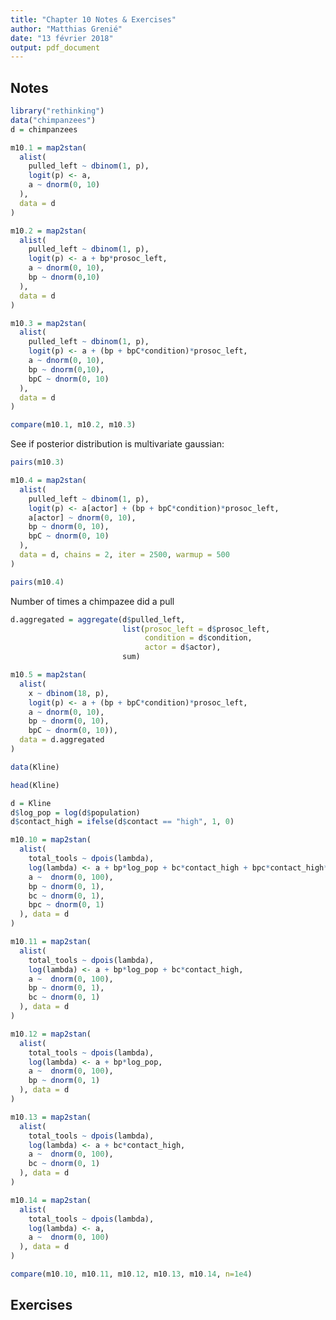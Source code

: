 ```yaml
---
title: "Chapter 10 Notes & Exercises"
author: "Matthias Grenié"
date: "13 février 2018"
output: pdf_document
---
```


## Notes

```r
library("rethinking")
data("chimpanzees")
d = chimpanzees
```

```r
m10.1 = map2stan(
  alist(
    pulled_left ~ dbinom(1, p),
    logit(p) <- a,
    a ~ dnorm(0, 10)
  ),
  data = d
)

m10.2 = map2stan(
  alist(
    pulled_left ~ dbinom(1, p),
    logit(p) <- a + bp*prosoc_left,
    a ~ dnorm(0, 10),
    bp ~ dnorm(0,10)
  ),
  data = d
)

m10.3 = map2stan(
  alist(
    pulled_left ~ dbinom(1, p),
    logit(p) <- a + (bp + bpC*condition)*prosoc_left,
    a ~ dnorm(0, 10),
    bp ~ dnorm(0,10),
    bpC ~ dnorm(0, 10)
  ),
  data = d
)

compare(m10.1, m10.2, m10.3)
```

See if posterior distribution is multivariate gaussian:
```r
pairs(m10.3)
```

```r
m10.4 = map2stan(
  alist(
    pulled_left ~ dbinom(1, p),
    logit(p) <- a[actor] + (bp + bpC*condition)*prosoc_left,
    a[actor] ~ dnorm(0, 10),
    bp ~ dnorm(0, 10),
    bpC ~ dnorm(0, 10)
  ),
  data = d, chains = 2, iter = 2500, warmup = 500
)

pairs(m10.4)
```

Number of times a chimpazee did a pull

```r
d.aggregated = aggregate(d$pulled_left,
                         list(prosoc_left = d$prosoc_left,
                              condition = d$condition,
                              actor = d$actor),
                         sum)

m10.5 = map2stan(
  alist(
    x ~ dbinom(18, p),
    logit(p) <- a + (bp + bpC*condition)*prosoc_left,
    a ~ dnorm(0, 10),
    bp ~ dnorm(0, 10),
    bpC ~ dnorm(0, 10)),
  data = d.aggregated
)
```



```r
data(Kline)

head(Kline)

d = Kline
d$log_pop = log(d$population)
d$contact_high = ifelse(d$contact == "high", 1, 0)

m10.10 = map2stan(
  alist(
    total_tools ~ dpois(lambda),
    log(lambda) <- a + bp*log_pop + bc*contact_high + bpc*contact_high*log_pop,
    a ~  dnorm(0, 100),
    bp ~ dnorm(0, 1),
    bc ~ dnorm(0, 1),
    bpc ~ dnorm(0, 1)
  ), data = d
)

m10.11 = map2stan(
  alist(
    total_tools ~ dpois(lambda),
    log(lambda) <- a + bp*log_pop + bc*contact_high,
    a ~  dnorm(0, 100),
    bp ~ dnorm(0, 1),
    bc ~ dnorm(0, 1)
  ), data = d
)

m10.12 = map2stan(
  alist(
    total_tools ~ dpois(lambda),
    log(lambda) <- a + bp*log_pop,
    a ~  dnorm(0, 100),
    bp ~ dnorm(0, 1)
  ), data = d
)

m10.13 = map2stan(
  alist(
    total_tools ~ dpois(lambda),
    log(lambda) <- a + bc*contact_high,
    a ~  dnorm(0, 100),
    bc ~ dnorm(0, 1)
  ), data = d
)

m10.14 = map2stan(
  alist(
    total_tools ~ dpois(lambda),
    log(lambda) <- a,
    a ~  dnorm(0, 100)
  ), data = d
)

compare(m10.10, m10.11, m10.12, m10.13, m10.14, n=1e4)
```


## Exercises
